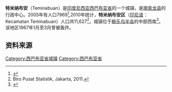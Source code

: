{{Infobox settlement
|name          = 特米纳布安
|native_name            = Teminabuan 
|nickname               =
|motto                  =
|settlement_type=城镇
|image_skyline          = A clear river in teminabuan.jpg
|imagesize              = 200px
|image_caption          = 特米纳布安的森布拉河
|image_flag             =
|image_seal             =
|image_shield           =
|image_map              =
|mapsize                =
|map_caption            =
|pushpin_map           =Indonesia Bird's Head Peninsula
|pushpin_label_position =bottom
|pushpin_map_caption    =特米纳布安在[[极乐鸟半岛|极乐鸟半岛]]的位置
|pushpin_map1           =
|pushpin_label_position1 =
|pushpin_map_caption1    =
|coordinates_display    = 
|coordinates_region     = 
|subdivision_type       = 国家
|subdivision_name       = {{flag|Indonesia}}
|subdivision_type1      = 省
|subdivision_name1      = [[西巴布亚省|西巴布亚省]]
|subdivision_type2     =县
|subdivision_name2     =[[南索龙县|南索龙县]]
|subdivision_type3     =
|subdivision_name3     =
|government_type        =
|leader_title           =
|leader_name            =
|leader_title1          =  <!-- for places with, say, both a mayor and a city manager -->
|leader_name1           =
|leader_title2          =
|leader_name2           =
|leader_title3          =
|leader_name3           =
|established_title      =  <!-- Settled -->
|established_date       =
|established_title2     =  <!-- Incorporated (town) -->
|established_date2      =
|established_title3     =  <!-- Incorporated (city) -->
|established_date3      =
|area_magnitude         =
|area_total_km2             =
|area_total_sq_mi        =
|area_land_km2              =
|area_land_sq_mi         =
|area_water_km2             =
|area_water_sq_mi        =
|area_water_percent     =
|area_urban_km2             =
|area_urban_sq_mi        =
|area_metro_km2             =
|area_metro_sq_mi        =
|population_as_of       = 2005
|population_note        =
|population_total       = 7969
|population_density_km2     =
|population_density_sq_mi =
|population_metro       =
|population_density_metro_km2 =
|population_density_metro_mi2 =
|population_urban       =
|population_density_urban_km2 =
|population_density_urban_mi2 =
|timezone               = 印尼东部时区
|utc_offset             = +9
|timezone_DST           =
|utc_offset_DST         =
|latd=1|latm=26|lats= 0|latNS=S
|longd=132|longm=1|longs=0|longEW=E
|elevation_m              =
|elevation_ft           =
|postal_code_type       =  <!-- enter ZIP code, Postcode, Post code, Postal code... -->
|postal_code            =
|area_code              =
|website                =
|footnotes              =
}}

'''特米纳布安'''（Teminabuan）是[[印度尼西亚|印度尼西亚]][[西巴布亚省|西巴布亚省]]的一个城镇，是[[南索龙县|南索龙县]]的行政中心。2005年有人口7969<ref>{{cite web|url=http://sorongselatankab.go.id/profil.php?idpf=8|title=Situs Resmi Pemda Kabupaten Sorong Selatan|publisher=Sorong Selatan|deadurl=yes|archiveurl=https://web.archive.org/web/20100330173724/http://sorongselatankab.go.id/profil.php?idpf=8|archivedate=2010-03-30}}</ref>,2010年统计，'''特米纳布安区'''（[[印尼语|印尼语]]：Kecamatan Teminabuan）人口共11,627<ref>Biro Pusat Statistik, Jakarta, 2011.</ref>。城镇位于[[极乐鸟半岛|极乐鸟半岛]]的中部西南<ref>{{cite book|title=Family Reference Atlas of the World (Second Edition)|publisher=[[National_Geographic_Society|National Geographic]]|page=189}}</ref>。该地区1967年1月至3月曾被轰炸。

== 资料来源 ==

<references />

[[Category:西巴布亚省城镇|Category:西巴布亚省城镇]]

[[Category:西巴布亚省|Category:西巴布亚省]]